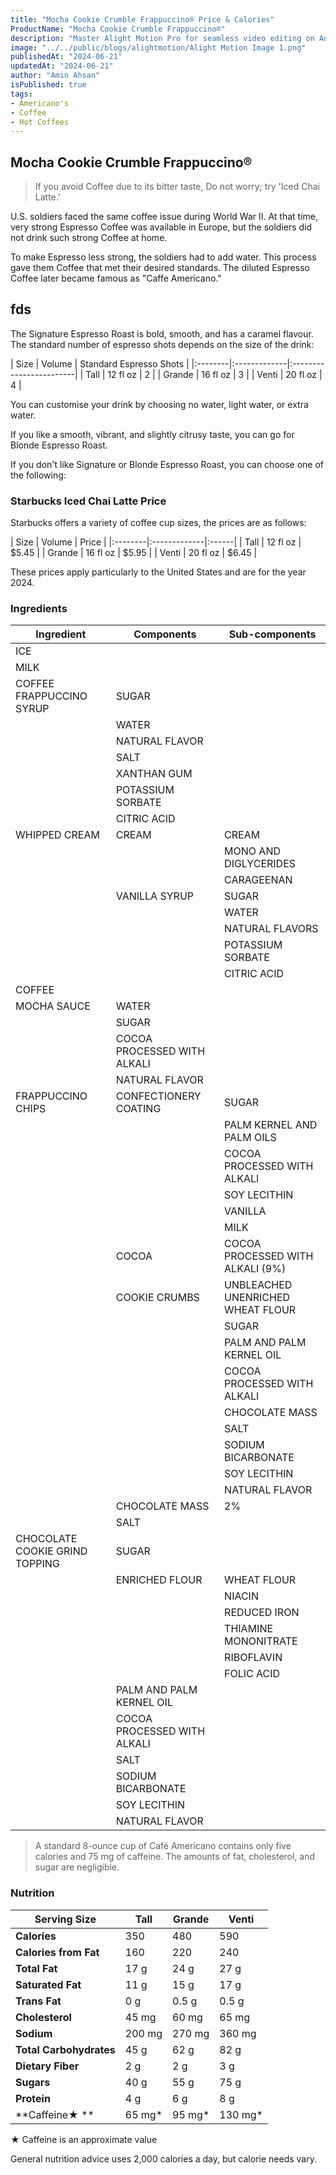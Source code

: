 ```yaml
---
title: "Mocha Cookie Crumble Frappuccino® Price & Calories"
ProductName: "Mocha Cookie Crumble Frappuccino®" 
description: "Master Alight Motion Pro for seamless video editing on Android, iOS, and Tablets with our ultimate guide, unlocking advanced features and elevating your skills in 2024!"
image: "../../public/blogs/alightmotion/Alight Motion Image 1.png"
publishedAt: "2024-06-21"
updatedAt: "2024-06-21"
author: "Amin Ahsan"
isPublished: true
tags:
- Americano's
- Coffee
- Hot Coffees   
---
```


 
## Mocha Cookie Crumble Frappuccino® 
  
> If you avoid Coffee due to its bitter taste, Do not worry; try 'Iced Chai Latte.'

U.S. soldiers faced the same coffee issue during World War II. At that time, very strong Espresso Coffee was available in Europe, but the soldiers did not drink such strong Coffee at home. 

To make Espresso less strong, the soldiers had to add water. This process gave them Coffee that met their desired standards. The diluted Espresso Coffee later became famous as "Caffe Americano."

## fds

The Signature Espresso Roast is bold, smooth, and has a caramel flavour. The standard number of espresso shots depends on the size of the drink:

<div style={{width:"300px"}}>
| Size    |  Volume      | Standard Espresso Shots |
|:--------|:-------------|:------------------------|
| Tall    | 12 fl oz     | 2                       |
| Grande  | 16 fl oz     | 3                       |
| Venti   | 20 fl oz     | 4                       |
</div>

You can customise your drink by choosing no water, light water, or extra water.

If you like a smooth, vibrant, and slightly citrusy taste, you can go for Blonde Espresso Roast.

If you don't like Signature or Blonde Espresso Roast, you can choose one of the following:

### Starbucks Iced Chai Latte Price

Starbucks offers a variety of coffee cup sizes, the prices are as follows:

<div style={{width:"300px"}}>
| Size    |   Volume     | Price |
|:--------|:-------------|:------|
| Tall    | 12 fl oz     | $5.45 |
| Grande  | 16 fl oz     | $5.95 |
| Venti   | 20 fl oz     | $6.45 |
</div>

These prices apply particularly to the United States and are for the year 2024.

### Ingredients
| Ingredient              | Components                         | Sub-components  |
|-------------------------|------------------------------------|-----------------|
| ICE                     |                                    |                 |
| MILK                    |                                    |                 |
| COFFEE FRAPPUCCINO SYRUP| SUGAR                              |                 |
|                         | WATER                              |                 |
|                         | NATURAL FLAVOR                     |                 |
|                         | SALT                               |                 |
|                         | XANTHAN GUM                        |                 |
|                         | POTASSIUM SORBATE                  |                 |
|                         | CITRIC ACID                        |                 |
| WHIPPED CREAM           | CREAM                              | CREAM           |
|                         |                                    | MONO AND DIGLYCERIDES |
|                         |                                    | CARAGEENAN      |
|                         | VANILLA SYRUP                      | SUGAR           |
|                         |                                    | WATER           |
|                         |                                    | NATURAL FLAVORS |
|                         |                                    | POTASSIUM SORBATE |
|                         |                                    | CITRIC ACID     |
| COFFEE                  |                                    |                 |
| MOCHA SAUCE             | WATER                              |                 |
|                         | SUGAR                              |                 |
|                         | COCOA PROCESSED WITH ALKALI        |                 |
|                         | NATURAL FLAVOR                     |                 |
| FRAPPUCCINO CHIPS       | CONFECTIONERY COATING              | SUGAR           |
|                         |                                    | PALM KERNEL AND PALM OILS |
|                         |                                    | COCOA PROCESSED WITH ALKALI |
|                         |                                    | SOY LECITHIN    |
|                         |                                    | VANILLA         |
|                         |                                    | MILK            |
|                         | COCOA                              | COCOA PROCESSED WITH ALKALI (9%) |
|                         | COOKIE CRUMBS                      | UNBLEACHED UNENRICHED WHEAT FLOUR |
|                         |                                    | SUGAR           |
|                         |                                    | PALM AND PALM KERNEL OIL |
|                         |                                    | COCOA PROCESSED WITH ALKALI |
|                         |                                    | CHOCOLATE MASS  |
|                         |                                    | SALT            |
|                         |                                    | SODIUM BICARBONATE |
|                         |                                    | SOY LECITHIN    |
|                         |                                    | NATURAL FLAVOR  |
|                         | CHOCOLATE MASS                     | 2%              |
|                         | SALT                               |                 |
| CHOCOLATE COOKIE GRIND TOPPING | SUGAR                       |                 |
|                         | ENRICHED FLOUR                     | WHEAT FLOUR     |
|                         |                                    | NIACIN          |
|                         |                                    | REDUCED IRON    |
|                         |                                    | THIAMINE MONONITRATE |
|                         |                                    | RIBOFLAVIN      |
|                         |                                    | FOLIC ACID      |
|                         | PALM AND PALM KERNEL OIL           |                 |
|                         | COCOA PROCESSED WITH ALKALI        |                 |
|                         | SALT                               |                 |
|                         | SODIUM BICARBONATE                 |                 |
|                         | SOY LECITHIN                       |                 |
|                         | NATURAL FLAVOR                     |                 |

> A standard 8-ounce cup of Café Americano contains only five calories and 75 mg of caffeine. The amounts of fat, cholesterol, and sugar are negligible.

### Nutrition

| Serving Size         | Tall        | Grande      | Venti       |
|----------------------|-------------|-------------|-------------|
| **Calories**         | 350         | 480         | 590         |
| **Calories from Fat**| 160         | 220         | 240         |
| **Total Fat**        | 17 g        | 24 g        | 27 g        |
| **Saturated Fat**    | 11 g        | 15 g        | 17 g        |
| **Trans Fat**        | 0 g         | 0.5 g       | 0.5 g       |
| **Cholesterol**      | 45 mg       | 60 mg       | 65 mg       |
| **Sodium**           | 200 mg      | 270 mg      | 360 mg      |
| **Total Carbohydrates** | 45 g    | 62 g        | 82 g        |
| **Dietary Fiber**    | 2 g         | 2 g         | 3 g         |
| **Sugars**           | 40 g        | 55 g        | 75 g        |
| **Protein**          | 4 g         | 6 g         | 8 g         |
| **Caffeine★ **         | 65 mg*      | 95 mg*      | 130 mg*     |


★ Caffeine is an approximate value

General nutrition advice uses 2,000 calories a day, but calorie needs vary. 